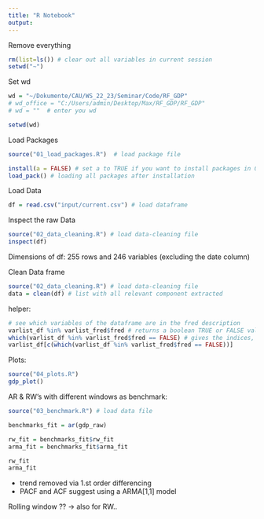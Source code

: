 ```yaml
---
title: "R Notebook"
output:
---
```


Remove everything
```r
rm(list=ls()) # clear out all variables in current session 
setwd("~")
```

Set wd
```r
wd = "~/Dokumente/CAU/WS_22_23/Seminar/Code/RF_GDP"
# wd_office = "C:/Users/admin/Desktop/Max/RF_GDP/RF_GDP"
# wd = ""  # enter you wd

setwd(wd)
```

Load Packages
```r
source("01_load_packages.R")  # load package file

install(a = FALSE) # set a to TRUE if you want to install packages in 01_load_packages.R file
load_pack() # loading all packages after installation
```

Load Data
```r
df = read.csv("input/current.csv") # load dataframe 
```

Inspect the raw Data
```r
source("02_data_cleaning.R") # load data-cleaning file
inspect(df)
```

Dimensions of df: 255 rows and 246 variables (excluding the date column)

Clean Data frame
```r
source("02_data_cleaning.R") # load data-cleaning file
data = clean(df) # list with all relevant component extracted 
```

helper:
```r
# see which variables of the dataframe are in the fred description
varlist_df %in% varlist_fred$fred # returns a boolean TRUE or FALSE value depending on whether the element is found or not
which(varlist_df %in% varlist_fred$fred == FALSE) # gives the indices, that are false
varlist_df[c(which(varlist_df %in% varlist_fred$fred == FALSE))]
```

Plots:
```r
source("04_plots.R")
gdp_plot()

```


AR & RW's with different windows as benchmark:
```r
source("03_benchmark.R") # load data file

benchmarks_fit = ar(gdp_raw)

rw_fit = benchmarks_fit$rw_fit
arma_fit = benchmarks_fit$arma_fit

rw_fit
arma_fit

```
- trend removed via 1.st order differencing
- PACF and ACF suggest using a ARMA[1,1] model

Rolling window ?? -> also for RW..


